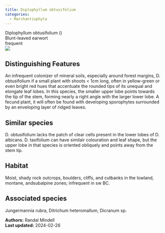 ```yaml
---
title: Diplophyllum obtusifolium
categories:
  - Marchantiophyta
---
```


<div class="info-panel">
 <div class="info-top">
  <div class="taxon-scientific"><span class="taxon-name">Diplophyllum obtusifolium</span> <span class="taxon-authority"></span> <span class="taxon-family">()</span></div>
  <div class="taxon-common">Blunt-leaved earwort</div>
 </div>
 <div class="info-bottom">
  <div class="taxon-qnd"></div>
  <div class="taxon-abundance">frequent</div>
 </div>
</div>

<div class="tab-index">
 <div class="tab-microscope"><img src="../img/bryo guide microscope.png"/></div>
</div>

## Distinguishing Features

An infrequent colonizer of mineral soils, especially around forest margins, D. obtusifolium if a small plant with shoots &lt; 1cm long, often in yellow-green or even bright red hues that accentuate the  rounded tips of its unequal and elongate leaf lobes. In this species, the smaller upper lobe points towards the tip of the stem, forming nearly a right angle with the larger lower lobe. A fecund plant, it will often be found with developing sporophytes surrounded by an enveloping layer of ridged leaves.

## Similar species

D. obtusifolium lacks the patch of clear cells present in the lower lobes of D. albicans. D. taxifolium can have similair colouration and leaf shape, but the upper lobe in that species is oriented obliquely and points away from the stem tip.

## Habitat

Moist, shady rock outcrops, boulders, cliffs, and cutbanks in the lowland, montane, andsubalpine zones; infrequent in sw BC.

## Associated species

Jungermannia rubra, Ditrichum heteromallum, Dicranum sp.

<div class="taxon-footer">
 <div class="taxon-authors"><b>Authors:</b> <span>Randal Mindell</span></div>
 <div class="taxon-update"><b>Last updated:</b> <span>2024-02-26</span></div>
</div>

